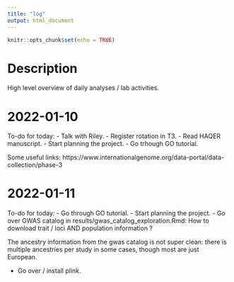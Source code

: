 ```yaml
---
title: "log"
output: html_document
---
```


```r
knitr::opts_chunk$set(echo = TRUE)
```

# Description
High level overview of daily analyses / lab activities.

# 2022-01-10

To-do for today:
- Talk with Riley.
- Register rotation in T3.
- Read HAQER manuscript.
- Start planning the project.
- Go trhough GO tutorial.

Some useful links:
https://www.internationalgenome.org/data-portal/data-collection/phase-3

# 2022-01-11
To-do for today:
- Go through GO tutorial.
- Start planning the project.
  - Go over GWAS catalog in results/gwas_catalog_exploration.Rmd:
    How to download trait / loci AND population information ?

The ancestry information from the gwas catalog is not super clean:
there is multiple ancestries per study in some cases, though most are just European.


- Go over / install plink.

